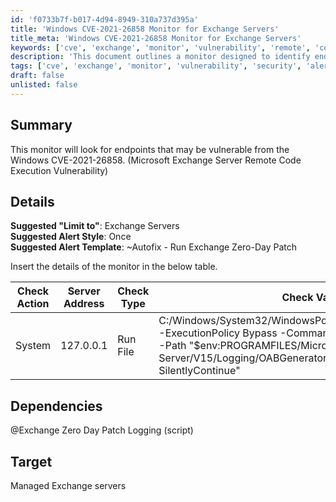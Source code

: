 ```yaml
---
id: 'f0733b7f-b017-4d94-8949-310a737d395a'
title: 'Windows CVE-2021-26858 Monitor for Exchange Servers'
title_meta: 'Windows CVE-2021-26858 Monitor for Exchange Servers'
keywords: ['cve', 'exchange', 'monitor', 'vulnerability', 'remote', 'code', 'execution']
description: 'This document outlines a monitor designed to identify endpoints that may be vulnerable to the Windows CVE-2021-26858, specifically targeting Microsoft Exchange Server. It includes suggested configurations for alert styles, templates, and check actions to ensure timely detection and response to potential threats.'
tags: ['cve', 'exchange', 'monitor', 'vulnerability', 'security', 'alert']
draft: false
unlisted: false
---
```

## Summary

This monitor will look for endpoints that may be vulnerable from the Windows CVE-2021-26858. (Microsoft Exchange Server Remote Code Execution Vulnerability)

## Details

**Suggested "Limit to"**: Exchange Servers  
**Suggested Alert Style**: Once  
**Suggested Alert Template**: ~Autofix - Run Exchange Zero-Day Patch  

Insert the details of the monitor in the below table.

| Check Action | Server Address | Check Type | Check Value | Comparator | Interval | Result |
|--------------|----------------|------------|-------------|------------|----------|--------|
| System       | 127.0.0.1     | Run File   | C:/Windows/System32/WindowsPowerShell/v1.0/powershell.exe -ExecutionPolicy Bypass -Command "Get-ChildItem -Recurse -Path "$env:PROGRAMFILES/Microsoft/Exchange Server/V15/Logging/OABGeneratorLog/*.log" -ErrorAction SilentlyContinue" | Missing     | 3600 (1 hour) | N/A    |

## Dependencies

@Exchange Zero Day Patch Logging (script)

## Target

Managed Exchange servers












